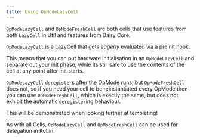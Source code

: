 ```yaml
---
title: Using OpModeLazyCell
---
```


`OpModeLazyCell` and `OpModeFreshCell` are both cells that use features from
both `LazyCell` in Util and features from Dairy Core.

`OpModeLazyCell` is a LazyCell that gets *eagerly* evaluated via a preInit hook.

This means that you can put hardware initialisation in an `OpModeLazyCell` and
separate out your init phase, while its still safe to use the contents of the
cell at any point after init starts.

`OpModeLazyCell` `deregister`s after the OpMode runs, but `OpModeFreshCell` does
not, so if you need your cell to be reinstantiated every OpMode then you can use
`OpModeFreshCell`, which is exactly the same, but does not exhibit the automatic
`deregister`ing behaviour.

This will be demonstrated when looking further at templating!

As with all Cells, `OpModeLazyCell` and `OpModeFreshCell` can be used for
delegation in Kotlin.
